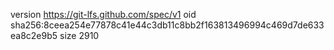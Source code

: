 version https://git-lfs.github.com/spec/v1
oid sha256:8ceea254e77878c41e44c3db11c8bb2f163813496994c469d7de633ea8c2e9b5
size 2910
